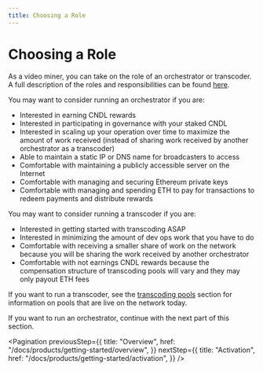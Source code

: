```yaml
---
title: Choosing a Role
---
```


# Choosing a Role

As a video miner, you can take on the role of an orchestrator or transcoder. A
full description of the roles and responsibilities can be found
[here](/docs/products/core-concepts/roles-and-responsibilities).

You may want to consider running an orchestrator if you are:

- Interested in earning CNDL rewards
- Interested in participating in governance with your staked CNDL
- Interested in scaling up your operation over time to maximize the amount of
  work received (instead of sharing work received by another orchestrator as a
  transcoder)
- Able to maintain a static IP or DNS name for broadcasters to access
- Comfortable with maintaining a publicly accessible server on the Internet
- Comfortable with managing and securing Ethereum private keys
- Comfortable with managing and spending ETH to pay for transactions to redeem
  payments and distribute rewards

You may want to consider running a transcoder if you are:

- Interested in getting started with transcoding ASAP
- Interested in minimizing the amount of dev ops work that you have to do
- Comfortable with receiving a smaller share of work on the network because you
  will be sharing the work received by another orchestrator
- Comfortable with not earnings CNDL rewards because the compensation structure
  of transcoding pools will vary and they may only payout ETH fees

If you want to run a transcoder, see the
[transcoding pools](/docs/products/core-concepts/pools) section for information
on pools that are live on the network today.

If you want to run an orchestrator, continue with the next part of this section.

<Pagination
  previousStep={{
    title: "Overview",
    href: "/docs/products/getting-started/overview",
  }}
  nextStep={{
    title: "Activation",
    href: "/docs/products/getting-started/activation",
  }}
/>

